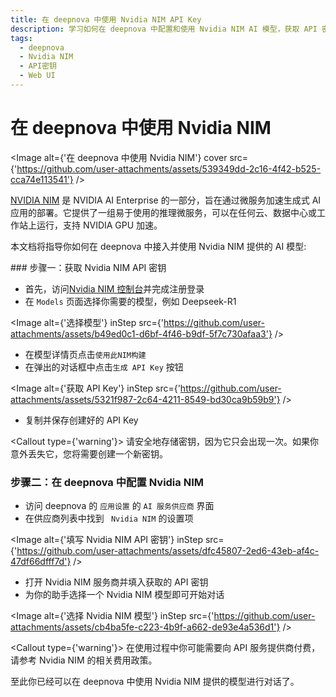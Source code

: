 ```yaml
---
title: 在 deepnova 中使用 Nvidia NIM API Key
description: 学习如何在 deepnova 中配置和使用 Nvidia NIM AI 模型，获取 API 密钥并开始对话。
tags:
  - deepnova
  - Nvidia NIM
  - API密钥
  - Web UI
---
```


# 在 deepnova 中使用 Nvidia NIM

<Image alt={'在 deepnova 中使用 Nvidia NIM'} cover src={'https://github.com/user-attachments/assets/539349dd-2c16-4f42-b525-cca74e113541'} />

[NVIDIA NIM](https://developer.nvidia.com/nim) 是 NVIDIA AI Enterprise 的一部分，旨在通过微服务加速生成式 AI 应用的部署。它提供了一组易于使用的推理微服务，可以在任何云、数据中心或工作站上运行，支持 NVIDIA GPU 加速。

本文档将指导你如何在 deepnova 中接入并使用 Nvidia NIM 提供的 AI 模型:

<Steps>
  ### 步骤一：获取 Nvidia NIM  API 密钥

  - 首先，访问[Nvidia NIM 控制台](https://build.nvidia.com/explore/discover)并完成注册登录
  - 在 `Models` 页面选择你需要的模型，例如 Deepseek-R1

  <Image alt={'选择模型'} inStep src={'https://github.com/user-attachments/assets/b49ed0c1-d6bf-4f46-b9df-5f7c730afaa3'} />

  - 在模型详情页点击`使用此NIM构建`
  - 在弹出的对话框中点击`生成 API Key` 按钮

  <Image alt={'获取 API Key'} inStep src={'https://github.com/user-attachments/assets/5321f987-2c64-4211-8549-bd30ca9b59b9'} />

  - 复制并保存创建好的 API Key

  <Callout type={'warning'}>
    请安全地存储密钥，因为它只会出现一次。如果你意外丢失它，您将需要创建一个新密钥。
  </Callout>

  ### 步骤二：在 deepnova 中配置 Nvidia NIM

  - 访问 deepnova 的 `应用设置` 的 `AI 服务供应商` 界面
  - 在供应商列表中找到 ` Nvidia NIM` 的设置项

  <Image alt={'填写 Nvidia NIM API 密钥'} inStep src={'https://github.com/user-attachments/assets/dfc45807-2ed6-43eb-af4c-47df66dfff7d'} />

  - 打开 Nvidia NIM 服务商并填入获取的 API 密钥
  - 为你的助手选择一个 Nvidia NIM 模型即可开始对话

  <Image alt={'选择 Nvidia NIM 模型'} inStep src={'https://github.com/user-attachments/assets/cb4ba5fe-c223-4b9f-a662-de93e4a536d1'} />

  <Callout type={'warning'}>
    在使用过程中你可能需要向 API 服务提供商付费，请参考 Nvidia NIM 的相关费用政策。
  </Callout>
</Steps>

至此你已经可以在 deepnova 中使用 Nvidia NIM 提供的模型进行对话了。
